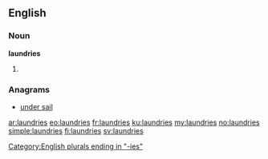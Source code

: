 ==English==

===Noun===
'''laundries'''

# {{plural of|laundry}}

===Anagrams===
* [[under sail#English|under sail]]

[[Category:English plurals ending in "-ies"]]

[[ar:laundries]]
[[eo:laundries]]
[[fr:laundries]]
[[ku:laundries]]
[[my:laundries]]
[[no:laundries]]
[[simple:laundries]]
[[fi:laundries]]
[[sv:laundries]]